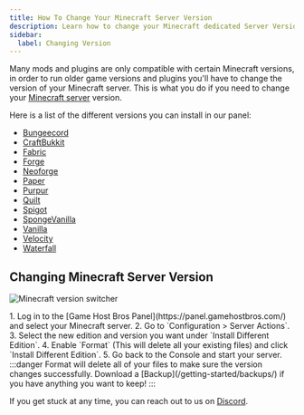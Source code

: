 ---
title: How To Change Your Minecraft Server Version
description: Learn how to change your Minecraft dedicated Server Version.
sidebar:
  label: Changing Version
---

Many mods and plugins are only compatible with certain Minecraft versions, in order to run older game versions and plugins you'll have to change the version of your Minecraft server. This is what you do if you need to change your [Minecraft server](https://www.gamehostbros.com/minecraft-server-hosting/) version.

Here is a list of the different versions you can install in our panel:
- [Bungeecord](https://www.spigotmc.org/go/bungeecord)
- [CraftBukkit](https://getbukkit.org/download/craftbukkit)
- [Fabric](https://fabricmc.net/)
- [Forge](https://forums.minecraftforge.net/)
- [Neoforge](https://neoforged.net/)
- [Paper](https://papermc.io/)
- [Purpur](https://purpurmc.org/)
- [Quilt](https://quiltmc.org/en/)
- [Spigot](https://www.spigotmc.org/)
- [SpongeVanilla](https://spongepowered.org/)
- [Vanilla](https://www.minecraft.net/en-us)
- [Velocity](https://papermc.io/software/velocity)
- [Waterfall](https://papermc.io/downloads/waterfall)

## Changing Minecraft Server Version

![Minecraft version switcher](../../../../assets/guide-images/mc-versions.png)

<Steps>
  1. Log in to the [Game Host Bros Panel](https://panel.gamehostbros.com/) and select your Minecraft server.
  2. Go to `Configuration > Server Actions`.
  3. Select the new edition and version you want under `Install Different Edition`.
  4. Enable `Format` (This will delete all your existing files) and click `Install Different Edition`.
  5. Go back to the Console and start your server.
</Steps>
:::danger
Format will delete all of your files to make sure the version changes successfully. Download a [Backup](/getting-started/backups/) if you have anything you want to keep!
:::

If you get stuck at any time, you can reach out to us on [Discord](https://discord.gg/FN4XgbAwzr).
